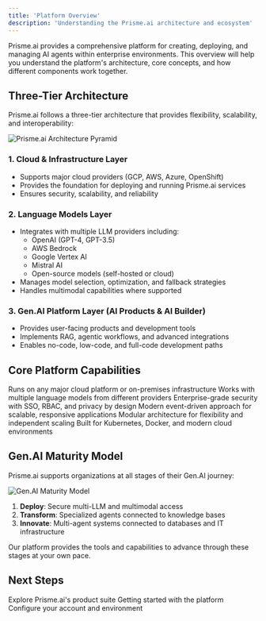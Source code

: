 ```yaml
---
title: 'Platform Overview'
description: 'Understanding the Prisme.ai architecture and ecosystem'
---
```


Prisme.ai provides a comprehensive platform for creating, deploying, and managing AI agents within enterprise environments. This overview will help you understand the platform's architecture, core concepts, and how different components work together.

## Three-Tier Architecture

Prisme.ai follows a three-tier architecture that provides flexibility, scalability, and interoperability:

<Frame>
  <img src="/images/architecture-pyramid.png" alt="Prisme.ai Architecture Pyramid" />
</Frame>

### 1. Cloud & Infrastructure Layer
- Supports major cloud providers (GCP, AWS, Azure, OpenShift)
- Provides the foundation for deploying and running Prisme.ai services
- Ensures security, scalability, and reliability

### 2. Language Models Layer
- Integrates with multiple LLM providers including:
  - OpenAI (GPT-4, GPT-3.5)
  - AWS Bedrock
  - Google Vertex AI
  - Mistral AI
  - Open-source models (self-hosted or cloud)
- Manages model selection, optimization, and fallback strategies
- Handles multimodal capabilities where supported

### 3. Gen.AI Platform Layer (AI Products & AI Builder)
- Provides user-facing products and development tools
- Implements RAG, agentic workflows, and advanced integrations
- Enables no-code, low-code, and full-code development paths

## Core Platform Capabilities

<CardGroup cols={2}>
  <Card title="Cloud Agnostic" icon="cloud">
    Runs on any major cloud platform or on-premises infrastructure
  </Card>
  <Card title="LLM Agnostic" icon="brain">
    Works with multiple language models from different providers
  </Card>
  <Card title="Enterprise Security" icon="shield-check">
    Enterprise-grade security with SSO, RBAC, and privacy by design
  </Card>
  <Card title="Event-Driven Architecture" icon="bolt">
    Modern event-driven approach for scalable, responsive applications
  </Card>
  <Card title="Microservices Oriented" icon="cubes">
    Modular architecture for flexibility and independent scaling
  </Card>
  <Card title="Cloud Native" icon="server">
    Built for Kubernetes, Docker, and modern cloud environments
  </Card>
</CardGroup>

## Gen.AI Maturity Model

Prisme.ai supports organizations at all stages of their Gen.AI journey:

<Frame>
  <img src="/images/maturity-model.png" alt="Gen.AI Maturity Model" />
</Frame>

1. **Deploy**: Secure multi-LLM and multimodal access
2. **Transform**: Specialized agents connected to knowledge bases
3. **Innovate**: Multi-agent systems connected to databases and IT infrastructure

Our platform provides the tools and capabilities to advance through these stages at your own pace.

## Next Steps

<CardGroup cols={3}>
  <Card title="Products & Capabilities" icon="puzzle-piece" href="../products/ai-securechat/overview">
    Explore Prisme.ai's product suite
  </Card>
  <Card title="First Steps Guide" icon="person-walking" href="../first-steps">
    Getting started with the platform
  </Card>
  <Card title="Account Setup" icon="user-gear" href="../account-setup">
    Configure your account and environment
  </Card>
</CardGroup>